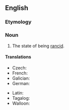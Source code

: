 ==English==

===Etymology===
{{suffix|en|rancid|ity}}

===Noun===
{{en-noun|~}}

# The state of being [[rancid]].

====Translations====
{{trans-top|state of being rancid}}
* Czech: {{t+|cs|žluklost|f}}
* French: {{t+|fr|rancidité|f}}
* Galician: {{t|gl|rancio|m}}
* German: {{t|de|Ranzigkeit|f}}
{{trans-mid}}
* Latin: {{t|la|rancor|m}}
* Tagalog: {{t|tl|anta}}
* Walloon: {{t+|wa|rançté|f}}
{{trans-bottom}}